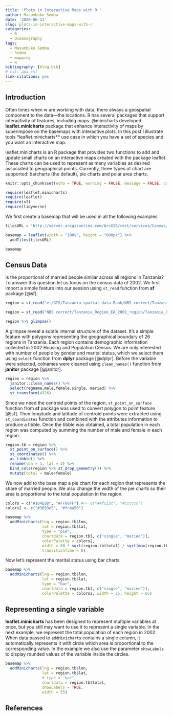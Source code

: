 ```yaml
---
title: 'Plots in Interactive Maps with R '
author: Masumbuko Semba
date: '2020-06-13'
slug: plots-in-interactive-maps-with-r
categories:
  - R
  - Oceanography
tags:
  - Masumbuko Semba
  - Semba
  - mapping
  - R
bibliography: [blog.bib]
# csl: apa.csl
link-citations: yes
---
```


## Introduction

Often times when w are working with data, there always a geospatial component to the data---the locations. R has several packages that support interactivity of features, including maps. @minicharts developed **leaflet.minicharts** package that enhance interactivity of maps by superimpose on the basemaps with interactive plots. In this post I illustrate tools *leaflet.minicharts** use case in which you have a set of species and you want an interactive map.

leaflet.minicharts is an R package that provides two functions to add and update small charts on an interactive maps created with the package leaflet. These charts can be used to represent as many variables as desired associated to geographical points. Currently, three types of chart are supported: barcharts (the default), pie charts and polar area charts.


```r
knitr::opts_chunk$set(echo = TRUE, warning = FALSE, message = FALSE, comment = "")

```


```r

require(leaflet.minicharts)
require(leaflet)
require(sf)
require(tidyverse)
```


We first create a basemap that will be used in all the following examples

```r
tilesURL = "http://server.arcgisonline.com/ArcGIS/rest/services/Canvas/World_Light_Gray_Base/MapServer/tile/{z}/{y}/{x}"

basemap = leaflet(width = "100%", height = "800px") %>%
  addTiles(tilesURL)

basemap
```

## Census Data

Is the proportional of married people similar across all regions in Tanzania? To answer this question let us focus on the census data of 2002. We first import a simple feature into our session using `st_read` function from **sf** package [@sf].

```r
region = st_read("e:/GIS/Tanzania spatial data Bank/NBS correct/Tanzania_Region_EA_2002_region/Tanzania_Region_EA_2002_region.shp", quiet = TRUE)
```


```r

region = st_read("NBS correct/Tanzania_Region_EA_2002_region/Tanzania_Region_EA_2002_region.shp")

```

```r
region %>% glimpse()
```

A glimpse reveal a subtle internal structure of the dataset. It's a simple feature with polygons representing the geographical boundary of 26 regions in Tanzania. Each region contains demographic information collected in 2002 Housing and Population Census. We are only interested with number of people by gender and marital status, which we select them using `select` function from **dplyr** package [@dplyr]. Before the variable were selected, colnames were cleaned using `clean_names()` function from **janitor** package [@janitor].  

```r
region = region %>% 
  janitor::clean_names() %>%  
  select(regname,male,female,single, maried) %>% 
  st_transform(4326)
```

Since we need the centroid points of the region, `st_point_on_surface` function from **sf** package was used to convert polygon to point feature [@sf]. Then longitude and latitude of centroid points were extracted using `st_coordinates` function and combined with the attributes information to produce a tibble. Once the tibble was obtained, a total population in each region was computed by summing the number of male and female in each region. 

```r
region.tb = region %>% 
  st_point_on_surface() %>% 
  st_coordinates() %>% 
  as_tibble() %>% 
  rename(lon = 1, lat = 2) %>% 
  bind_cols(region %>% st_drop_geometry()) %>%
  mutate(total = male+female)
```

We now add to the base map a pie chart for each region that represents the share of married people. We also change the width of the pie charts so their area is proportional to the total population in the region.

```r

colors = c("#104E8B", "#FF00FF") #<- c("#4fc13c", "#cccccc")
colors2 <- c("#3093e5", "#fcba50")

basemap %>%
  addMinicharts(lng = region.tb$lon, 
                lat = region.tb$lat, 
                type = "pie", 
                chartdata = region.tb[, c("single", "maried")], 
                colorPalette = colors2, 
                width = 60 * sqrt(region.tb$total) / sqrt(max(region.tb$total)), 
                transitionTime = 0)
```

Now let’s represent the marital status using bar charts.

```r
basemap %>%
  addMinicharts(lng = region.tb$lon, 
                lat = region.tb$lat, 
                type = "bar", 
                chartdata = region.tb[, c("single", "maried")], 
                colorPalette = colors2, width = 25, height = 65)
```


## Representing a single variable

**leaflet.minicharts** has been designed to represent multiple variables at once, but you still may want to use it to represent a single variable. In the next example, we represent the total population of each region in 2002. When data passed to `addMinicharts` contains a single column, it automatically represents it with circle which area is proportional to the corresponding value. In the example we also use the parameter `showLabels` to display rounded values of the variable inside the circles.

```r

basemap %>%
  addMinicharts(lng = region.tb$lon, 
                lat = region.tb$lat, 
                # type = "bar", 
                chartdata = region.tb$total, 
                showLabels = TRUE, 
                width = 55)
```

## References

